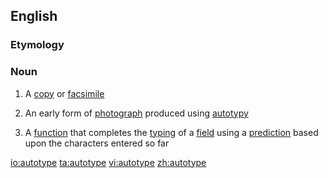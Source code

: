 ==English==

===Etymology===
{{prefix|auto|type}}

===Noun===
{{wikipedia}}
{{en-noun|s|-}}

# {{dated|countable}} A [[copy]] or [[facsimile]]
# {{dated|countable}} An early form of [[photograph]] produced using [[autotypy]]
# {{uncountable|computing}} A [[function]] that completes the [[typing]] of a [[field]] using a [[prediction]] based upon the characters entered so far

[[io:autotype]]
[[ta:autotype]]
[[vi:autotype]]
[[zh:autotype]]